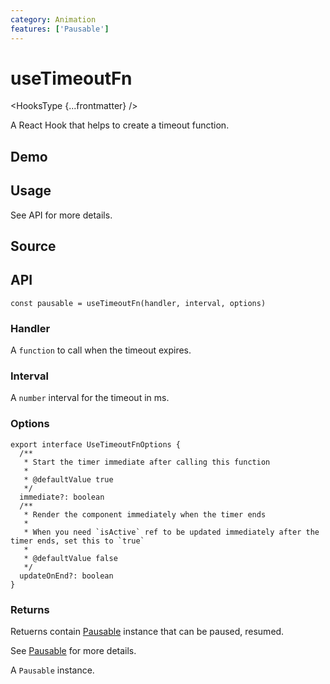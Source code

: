 ```yaml
---
category: Animation
features: ['Pausable']
---
```


# useTimeoutFn


<HooksType {...frontmatter} />

A React Hook that helps to create a timeout function.

## Demo


<App />

## Usage

See API for more details.

## Source


<Source />

## API

```tsx
const pausable = useTimeoutFn(handler, interval, options)
```

### Handler

A `function` to call when the timeout expires.

### Interval

A `number` interval for the timeout in ms.

### Options

```tsx
export interface UseTimeoutFnOptions {
  /**
   * Start the timer immediate after calling this function
   *
   * @defaultValue true
   */
  immediate?: boolean
  /**
   * Render the component immediately when the timer ends
   *
   * When you need `isActive` ref to be updated immediately after the timer ends, set this to `true`
   *
   * @defaultValue false
   */
  updateOnEnd?: boolean
}
```

### Returns

Retuerns contain [Pausable](/docs/features/pausable) instance that can be paused, resumed.

See [Pausable](/docs/features/pausable) for more details.

A `Pausable` instance.
